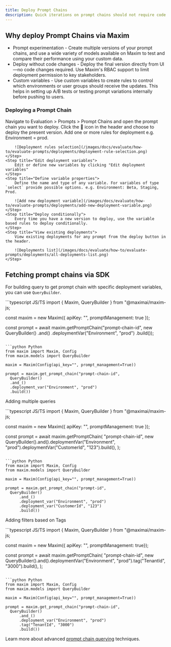 ```yaml
---
title: Deploy Prompt Chains
description: Quick iterations on prompt chains should not require code deployments every time. With more and more stakeholders working on prompt engineering, its critical to keep deployments of prompt chains as easy as possible without much overhead. Prompt chain deployments on Maxim allow conditional deployment of prompt chain changes that can be used via the SDK.
---
```


## Why deploy Prompt Chains via Maxim

- Prompt experimentation - Create multiple versions of your prompt chains, and use a wide variety of models available on Maxim to test and compare their performance using your custom data.
- Deploy without code changes - Deploy the final version directly from UI—no code changes required. Use Maxim's RBAC support to limit deployment permission to key stakeholders.
- Custom variables - Use custom variables to create rules to control which environments or user groups should receive the updates. This helps in setting up A/B tests or testing prompt variations internally before pushing to users.

### Deploying a Prompt Chain

<Steps>
	<Step title="Navigate to Prompt Chains">
		Navigate to Evaluation > Prompts > Prompt Chains and open the prompt chain you want to deploy.
	</Step>
	<Step title="Access deployment options">
		Click the 🚀 icon in the header and choose to deploy the present version.
	</Step>
    <Step title="Add deployment rules">
        Add one or more rules for deployment e.g. Environment = prod.

        ![Deployment rules selection](/images/docs/evaluate/how-to/evaluate-prompts/deployments/deployment-rule-selection.png)
    </Step>
    <Step title="Edit deployment variables">
        Edit or define new variables by clicking "Edit deployment variables"
    </Step>
    <Step title="Define variable properties">
        Define the name and type of any variable. For variables of type `select` provide possible options. e.g. Environment: Beta, Staging, Prod.

        ![Add new deployment variable](/images/docs/evaluate/how-to/evaluate-prompts/deployments/add-new-deployment-variable.png)
    </Step>
    <Step title="Deploy conditionally">
        Every time you have a new version to deploy, use the variable based rules to deploy conditionally.
    </Step>
    <Step title="View existing deployments">
        View existing deployments for any prompt from the deploy button in the header.

        ![Deployments list](/images/docs/evaluate/how-to/evaluate-prompts/deployments/all-deployments-list.png)
    </Step>
</Steps>

## Fetching prompt chains via SDK

For building query to get prompt chain with specific deployment variables, you can use `QueryBuilder`.

<CodeGroup>
  ```typescript JS/TS
  import { Maxim, QueryBuilder } from "@maximai/maxim-js;

  const maxim = new Maxim({ apiKey: "", promptManagement: true });

  const prompt = await maxim.getPromptChain("prompt-chain-id",
					new QueryBuilder()
						.and()
						.deploymentVar("Environment", "prod")
						.build());
  ```

  ```python Python
  from maxim import Maxim, Config
  from maxim.models import QueryBuilder

  maxim = Maxim(Config(api_key="", prompt_management=True))

  prompt = maxim.get_prompt_chain("prompt-chain-id",
	QueryBuilder()
	.and_()
	.deployment_var("Environment", "prod")
	.build())
  ```
</CodeGroup>

Adding multiple queries

<CodeGroup>
  ```typescript JS/TS
  import { Maxim, QueryBuilder } from "@maximai/maxim-js;

  const maxim = new Maxim({ apiKey: "", promptManagement: true });

  const prompt = await maxim.getPromptChain(
	"prompt-chain-id",
	new QueryBuilder().and().deploymentVar("Environment", "prod").deploymentVar("CustomerId", "123").build(),
  );
  ```

  ```python Python
  from maxim import Maxim, Config
  from maxim.models import QueryBuilder

  maxim = Maxim(Config(api_key="", prompt_management=True))

  prompt = maxim.get_prompt_chain("prompt-id",
	QueryBuilder()
		.and_()
		.deployment_var("Environment", "prod")
		.deployment_var("CustomerId", "123")
		.build())
  ```
</CodeGroup>

Adding filters based on Tags

<CodeGroup>
  ```typescript JS/TS
  import { Maxim, QueryBuilder } from "@maximai/maxim-js;

  const maxim = new Maxim({ apiKey: "", promptManagement: true});

  const prompt = await maxim.getPromptChain(
	"prompt-chain-id",
	new QueryBuilder().and().deploymentVar("Environment", "prod").tag("TenantId", "3000").build(),
  );
  ```

  ```python Python
  from maxim import Maxim, Config
  from maxim.models import QueryBuilder

  maxim = Maxim(Config(api_key="", prompt_management=True))

  prompt = maxim.get_prompt_chain("prompt-chain-id",
	QueryBuilder()
		.and_()
		.deployment_var("Environment", "prod")
		.tag("TenantId", "3000")
		.build())
  ```
</CodeGroup>

<Callout>Learn more about advanced [prompt chain querying](/docs/evaluate/how-to/evaluate-chains/querying-prompt-chains) techniques.</Callout>